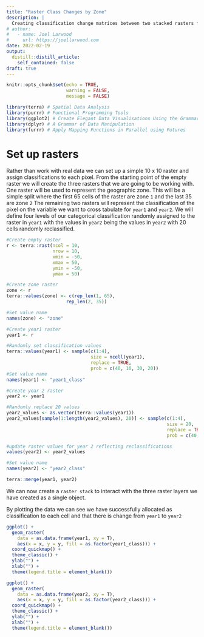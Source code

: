```yaml
---
title: "Raster Class Changes by Zone"
description: |
  Creating classification change matrices between two stacked rasters from zones defined in a third raster.  
# author:
#   - name: Joel Larwood
#     url: https://joellarwood.com
date: 2022-02-19
output:
  distill::distill_article:
    self_contained: false
draft: true
---
```



```r
knitr::opts_chunk$set(echo = TRUE,
                      warning = FALSE,
                      message = FALSE) 
```

```r
library(terra) # Spatial Data Analysis
library(purrr) # Functional Programming Tools
library(ggplot2) # Create Elegant Data Visualisations Using the Grammar of Graphics 
library(dplyr) # A Grammar of Data Manipulation
library(furrr) # Apply Mapping Functions in Parallel using Futures
```

# Set up rasters 

Rather than work with real data we can set up a simple 10 x 10 raster and assign classifications to each pixel. 
From the starting point of the empty raster we will create the three rasters that we are going to be working with. 
One raster will be used to represent the geographic zone. 
This will be a simple split where the first 65 cells of the raster are zone `1` and the last 35 are zone `2`
The remaining two rasters will represent the classification of the pixel on the variable we want to cross tabulate for `year1` and `year2`. 
We will define four levels of our categorical classification randomly assigned to the raster in `year1` with the values in `year2` being the values in `year2` with 20 cells randomly reclassified. 

```r
#Create empty raster
r <- terra::rast(ncol = 10, 
                 nrow = 10,
                 xmin = -50,
                 xmax = 50, 
                 ymin = -50, 
                 ymax = 50)

#Create zone raster 
zone <- r
terra::values(zone) <- c(rep_len(1, 65),
                      rep_len(2, 35))

#Set value name 
names(zone) <- "zone"

#Create year1 raster 
year1 <- r

#Randomly set classification values 
terra::values(year1) <- sample(c(1:4),
                               size = ncell(year1),
                               replace = TRUE,
                               prob = c(40, 10, 30, 20))
#Set value name 
names(year1) <- "year1_class"

#Create year 2 raster 
year2 <- year1 

#Randomly replace 20 values 
year2_values <- as.vector(terra::values(year1))
year2_values[sample(1:length(year2_values), 20)] <- sample(c(1:4),
                                                           size = 20,
                                                           replace = TRUE,
                                                           prob = c(40, 10, 30, 20))

#update raster values for year 2 reflecting reclassifications 
values(year2) <- year2_values

#Set value name 
names(year2) <- "year2_class"
```


```r
terra::merge(year1, year2)
```



We can now create a `raster stack` to interact with the three raster layers we have created as a single object. 


By plotting the data we can see we have successfully allocated as classification to each cell and that there is change from `year1` to `year2`

```r



ggplot() +
  geom_raster(
    data = as.data.frame(year1, xy = T),
    aes(x = x, y = y, fill = as.factor(year1_class))) +
  coord_quickmap() +
  theme_classic() +
  ylab("") +
  xlab("") +
  theme(legend.title = element_blank())

ggplot() +
  geom_raster(
    data = as.data.frame(year2, xy = T),
    aes(x = x, y = y, fill = as.factor(year2_class))) +
  coord_quickmap() +
  theme_classic() +
  ylab("") +
  xlab("") +
  theme(legend.title = element_blank())
```


